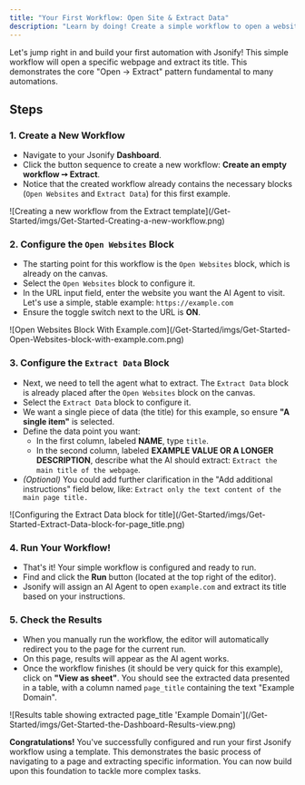 ```yaml
---
title: "Your First Workflow: Open Site & Extract Data"
description: "Learn by doing! Create a simple workflow to open a website and extract its title."
---
```


Let's jump right in and build your first automation with Jsonify\! This simple workflow will open a specific webpage and extract its title. This demonstrates the core "Open -\> Extract" pattern fundamental to many automations.

## Steps

### 1. Create a New Workflow

- Navigate to your Jsonify **Dashboard**.
- Click the button sequence to create a new workflow: **Create an empty workflow ➙ Extract**.
- Notice that the created workflow already contains the necessary blocks (`Open Websites` and `Extract Data`) for this first example.

<Frame caption="Creating a new workflow from the Extract template">
  ![Creating a new workflow from the Extract template](/Get-Started/imgs/Get-Started-Creating-a-new-workflow.png)
</Frame>

### 2. Configure the `Open Websites` Block

- The starting point for this workflow is the `Open Websites` block, which is already on the canvas.
- Select the `Open Websites` block to configure it.
- In the URL input field, enter the website you want the AI Agent to visit. Let's use a simple, stable example: `https://example.com`
- Ensure the toggle switch next to the URL is **ON**.

<Frame caption="Configuring the Open Websites block with example.com">
  ![Open Websites Block With Example.com](/Get-Started/imgs/Get-Started-Open-Websites-block-with-example.com.png)
</Frame>

### 3. Configure the `Extract Data` Block

- Next, we need to tell the agent what to extract. The `Extract Data` block is already placed after the `Open Websites` block on the canvas.
- Select the `Extract Data` block to configure it.
- We want a single piece of data (the title) for this example, so ensure **"A single item"** is selected.
- Define the data point you want:
  - In the first column, labeled **NAME**, type `title`.
  - In the second column, labeled **EXAMPLE VALUE OR A LONGER DESCRIPTION**, describe what the AI should extract: `Extract the main title of the webpage`.
- _(Optional)_ You could add further clarification in the "Add additional instructions" field below, like: `Extract only the text content of the main page title.`

<Frame caption="Configuring the Extract Data block for title">
  ![Configuring the Extract Data block for title](/Get-Started/imgs/Get-Started-Extract-Data-block-for-page_title.png)
</Frame>

### 4. Run Your Workflow\!

- That's it\! Your simple workflow is configured and ready to run.
- Find and click the **Run** button (located at the top right of the editor).
- Jsonify will assign an AI Agent to open `example.com` and extract its title based on your instructions.

### 5. Check the Results

- When you manually run the workflow, the editor will automatically redirect you to the page for the current run.
- On this page, results will appear as the AI agent works.
- Once the workflow finishes (it should be very quick for this example), click on **"View as sheet"**. You should see the extracted data presented in a table, with a column named `page_title` containing the text "Example Domain".

<Frame caption="Results table showing extracted page_title 'Example Domain'">
  ![Results table showing extracted page_title 'Example Domain'](/Get-Started/imgs/Get-Started-the-Dashboard-Results-view.png)
</Frame>

**Congratulations\!** You've successfully configured and run your first Jsonify workflow using a template. This demonstrates the basic process of navigating to a page and extracting specific information. You can now build upon this foundation to tackle more complex tasks.
